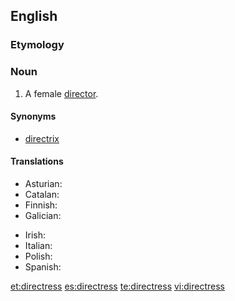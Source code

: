 ==English==

===Etymology===
{{suffix|director|ess}}

===Noun===
{{en-noun|directresses}}

# A female [[director]].

====Synonyms====
* [[directrix]]

====Translations====
{{trans-top|a female director}}
* Asturian: {{t|ast|direutora|f}}
* Catalan: {{t|ca|directora|f}}
* Finnish: {{t-|fi|johtajatar}}
* Galician: {{t|gl|directora|f}}
{{trans-mid}}
* Irish: {{t-|ga|banstiúrthóir|m}}
* Italian: {{t|it|direttrice|f}}
* Polish: {{t-|pl|reżyserka|f}}
* Spanish: {{t|es|directora|f}}
{{trans-bottom}}

[[et:directress]]
[[es:directress]]
[[te:directress]]
[[vi:directress]]